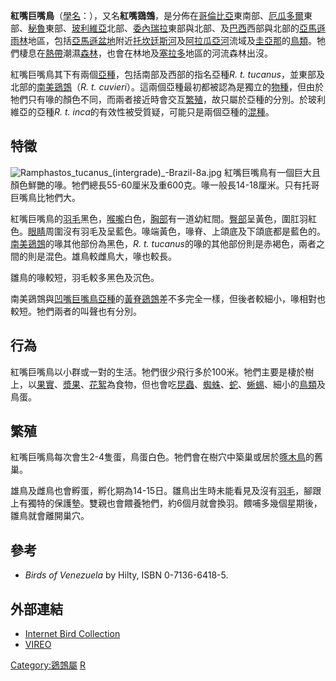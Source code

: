{{Speciesbox
| name = 紅嘴巨嘴鳥
| status = VU
| status_system = iucn3.1
| status_ref = <ref>{{IUCN|id=22682153 |title=''Ramphastos tucanus'' |assessors=[[BirdLife_International|BirdLife International]] |assessor-link=BirdLife International |version=2017.3 |year=2016 |accessdate=1 October 2016}} 数据库資料包含說明此物種被編入易危級別的原因</ref>
| image = Tucano-de-papo-branco.jpg
| image_width = 250px
| genus = Ramphastos
| species = tucanus
| authority = [[卡爾·林奈|Linnaeus]], 1758
| subdivision_ranks = [[亞種|亞種]]
| subdivision =
* ''R. t. tucanus''
* [[南美鵎鵼|南美鵎鵼]] ''R. t. cuvieri''
* ''R. t. inca''
}}
'''紅嘴巨嘴鳥'''（[[學名|學名]]：''{{lang|la|Ramphastos tucanus}}''），又名'''紅嘴鵎鵼'''，是分佈在[[哥倫比亞|哥倫比亞]]東南部、[[厄瓜多爾|厄瓜多爾]]東部、[[秘魯|秘魯]]東部、[[玻利維亞|玻利維亞]]北部、[[委內瑞拉|委內瑞拉]]東部與北部、及[[巴西|巴西]]西部與北部的[[亞馬遜雨林|亞馬遜雨林]]地區，包括[[亞馬遜盆地|亞馬遜盆地]]附近[[托坎廷斯河|托坎廷斯河]]及[[阿拉瓜亞河|阿拉瓜亞河]]流域及[[圭亞那|圭亞那]]的[[鳥類|鳥類]]。牠們棲息在[[熱帶|熱帶]]潮濕[[森林|森林]]，也會在林地及[[塞拉多|塞拉多]]地區的河流森林出沒。

紅嘴巨嘴鳥其下有兩個[[亞種|亞種]]，包括南部及西部的指名亞種''R. t. tucanus''，並東部及北部的[[南美鵎鵼|南美鵎鵼]]（''R. t. cuvieri''）。這兩個亞種最初都被認為是獨立的[[物種|物種]]，但由於牠們只有喙的顏色不同，而兩者接近時會交互[[繁殖|繁殖]]，故只屬於亞種的分別。於玻利維亞的亞種''R. t. inca''的有效性被受質疑，可能只是兩個亞種的[[混種|混種]]。

== 特徵 ==
[[File:Ramphastos_tucanus_(intergrade)_-Brazil-8a.jpg|left]]
紅嘴巨嘴鳥有一個巨大且顏色鮮艷的喙。牠們總長55-60厘米及重600克。喙一般長14-18厘米。只有托哥巨嘴鳥比牠們大。

紅嘴巨嘴鳥的[[羽毛|羽毛]]黑色，[[喉嚨|喉嚨]]白色，[[胸部|胸部]]有一道幼紅間。[[臀部|臀部]]呈黃色，圍肛羽紅色。[[眼睛|眼睛]]周圍沒有羽毛及呈藍色。喙端黃色，喙脊、上頜底及下頜底都是藍色的。[[南美鵎鵼|南美鵎鵼]]的喙其他部份為黑色，''R. t. tucanus''的喙的其他部份則是赤褐色，兩者之間的則是混色。雄鳥較雌鳥大，喙也較長。

雛鳥的喙較短，羽毛較多黑色及沉色。

南美鵎鵼與[[凹嘴巨嘴鳥|凹嘴巨嘴鳥]][[亞種|亞種]]的[[黃脊鵎鵼|黃脊鵎鵼]]差不多完全一樣，但後者較細小，喙相對也較短。牠們兩者的叫聲也有分別。

== 行為 ==
紅嘴巨嘴鳥以小群或一對的生活。牠們很少飛行多於100米。牠們主要是棲於樹上，以[[果實|果實]]、[[漿果|漿果]]、[[花絮|花絮]]為食物，但也會吃[[昆蟲|昆蟲]]、[[蜘蛛|蜘蛛]]、[[蛇|蛇]]、[[蜥蜴|蜥蜴]]、細小的[[鳥類|鳥類]]及鳥蛋。

== 繁殖 ==
紅嘴巨嘴鳥每次會生2-4隻蛋，鳥蛋白色。牠們會在樹穴中築巢或居於[[啄木鳥|啄木鳥]]的舊巢。

雄鳥及雌鳥也會孵蛋，孵化期為14-15日。雛鳥出生時未能看見及沒有[[羽毛|羽毛]]，腳跟上有獨特的保護墊。雙親也會餵養牠們，約6個月就會換羽。餵哺多幾個星期後，雛鳥就會離開巢穴。

== 參考 ==
{{reflist}}
* ''Birds of Venezuela'' by Hilty, ISBN 0-7136-6418-5.

== 外部連結 ==
{{commons category|Ramphastos tucanus}}
* [http://ibc.hbw.com/ibc/phtml/especie.phtml?idEspecie=3743 Internet Bird Collection]
* [http://vireo.acnatsci.org/search.html?Form=Search&SEARCHBY=Scientific&KEYWORDS=ramphastos+tucanus&showwhat=images&AGE=All&SEX=All&ACT=All&Search=Search&VIEW=All&ORIENTATION=All&RESULTS=24 VIREO] {{Wayback|url=http://vireo.acnatsci.org/search.html?Form=Search&SEARCHBY=Scientific&KEYWORDS=ramphastos+tucanus&showwhat=images&AGE=All&SEX=All&ACT=All&Search=Search&VIEW=All&ORIENTATION=All&RESULTS=24 |date=20131206235132 }}
{{Taxonbar|from=Q384839}}

[[Category:鵎鵼屬|Category:鵎鵼屬]]
[[Category:1758年描述的鳥類|R]]